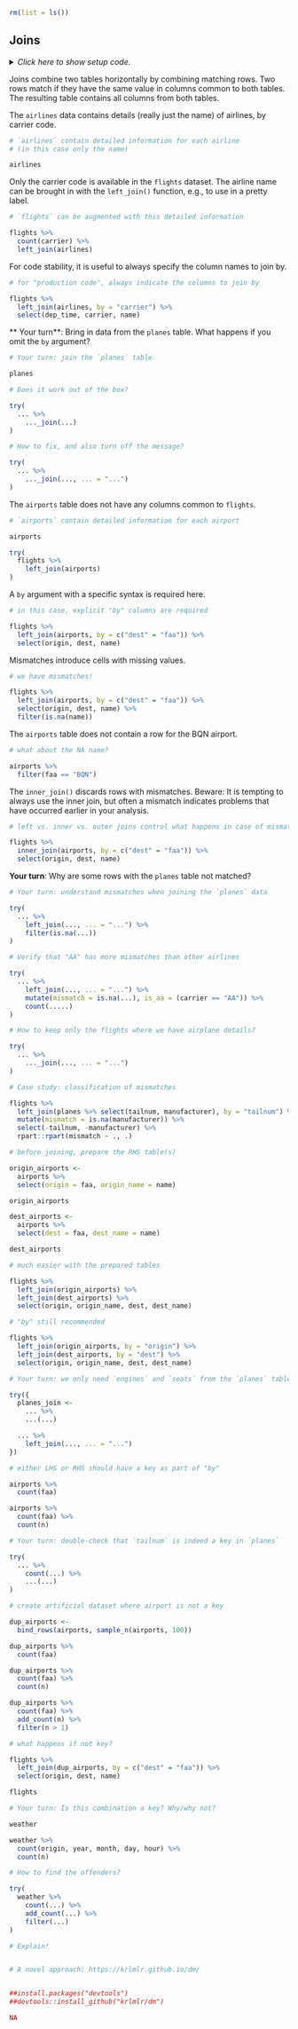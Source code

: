 ```r
rm(list = ls())
```


## Joins

<details><summary>*Click here to show setup code.*</summary>
```r
### Joins

```
```r
library(tidyverse)
library(nycflights13)

library(here)

library(conflicted)
conflict_prefer("filter", "dplyr")
conflict_prefer("lag", "dplyr")
```
</details>


Joins combine two tables horizontally by combining matching rows.
Two rows match if they have the same value in columns common to both tables.
The resulting table contains all columns from both tables.

The `airlines` data contains details (really just the name) of airlines, by carrier code.

```r
# `airlines` contain detailed information for each airline
# (in this case only the name)
```
```r
airlines
```

Only the carrier code is available in the `flights` dataset.
The airline name can be brought in with the `left_join()` function, e.g., to use in a pretty label.

```r
# `flights` can be augmented with this detailed information
```
```r
flights %>%
  count(carrier) %>%
  left_join(airlines)
```

For code stability, it is useful to always specify the column names to join by.

```r
# for "production code", always indicate the columns to join by
```
```r
flights %>%
  left_join(airlines, by = "carrier") %>%
  select(dep_time, carrier, name)
```


** Your turn**: Bring in data from the `planes` table.
What happens if you omit the `by` argument?

```r
# Your turn: join the `planes` table
```
```r
planes
```


```r
# Does it work out of the box?
```
```r
try(
  ... %>%
    ..._join(...)
)
```


```r
# How to fix, and also turn off the message?
```
```r
try(
  ... %>%
    ..._join(..., ... = "...")
)
```

The `airports` table does not have any columns common to `flights`.

```r
# `airports` contain detailed information for each airport
```
```r
airports

try(
  flights %>%
    left_join(airports)
)
```

A `by` argument with a specific syntax is required here.

```r
# in this case, explicit "by" columns are required
```
```r
flights %>%
  left_join(airports, by = c("dest" = "faa")) %>%
  select(origin, dest, name)
```

Mismatches introduce cells with missing values.

```r
# we have mismatches!
```
```r
flights %>%
  left_join(airports, by = c("dest" = "faa")) %>%
  select(origin, dest, name) %>%
  filter(is.na(name))
```

The `airports` table does not contain a row for the BQN airport.

```r
# what about the NA name?
```
```r
airports %>%
  filter(faa == "BQN")
```

The `inner_join()` discards rows with mismatches.
Beware: It is tempting to always use the inner join, but often a mismatch indicates problems that have occurred earlier in your analysis.

```r
# left vs. inner vs. outer joins control what happens in case of mismatches
```
```r
flights %>%
  inner_join(airports, by = c("dest" = "faa")) %>%
  select(origin, dest, name)
```


**Your turn**: Why are some rows with the `planes` table not matched?

```r
# Your turn: understand mismatches when joining the `planes` data
```
```r
try(
  ... %>%
    left_join(..., ... = "...") %>%
    filter(is.na(...))
)
```


```r
# Verify that "AA" has more mismatches than other airlines
```
```r
try(
  ... %>%
    left_join(..., ... = "...") %>%
    mutate(mismatch = is.na(...), is_aa = (carrier == "AA")) %>%
    count(.....)
)
```


```r
# How to keep only the flights where we have airplane details?
```
```r
try(
  ... %>%
    ..._join(..., ... = "...")
)
```


```r
# Case study: classification of mismatches
```
```r
flights %>%
  left_join(planes %>% select(tailnum, manufacturer), by = "tailnum") %>%
  mutate(mismatch = is.na(manufacturer)) %>%
  select(-tailnum, -manufacturer) %>%
  rpart::rpart(mismatch ~ ., .)
```


```r
# before joining, prepare the RHS table(s)
```
```r
origin_airports <-
  airports %>%
  select(origin = faa, origin_name = name)

origin_airports

dest_airports <-
  airports %>%
  select(dest = faa, dest_name = name)

dest_airports
```


```r
# much easier with the prepared tables
```
```r
flights %>%
  left_join(origin_airports) %>%
  left_join(dest_airports) %>%
  select(origin, origin_name, dest, dest_name)
```


```r
# "by" still recommended
```
```r
flights %>%
  left_join(origin_airports, by = "origin") %>%
  left_join(dest_airports, by = "dest") %>%
  select(origin, origin_name, dest, dest_name)
```


```r
# Your turn: we only need `engines` and `seats` from the `planes` table
```
```r
try({
  planes_join <-
    ... %>%
    ...(...)

  ... %>%
    left_join(..., ... = "...")
})
```


```r
# either LHS or RHS should have a key as part of "by"
```
```r
airports %>%
  count(faa)

airports %>%
  count(faa) %>%
  count(n)
```


```r
# Your turn: double-check that `tailnum` is indeed a key in `planes`
```
```r
try(
  ... %>%
    count(...) %>%
    ...(...)
)
```


```r
# create artificial dataset where airport is not a key
```
```r
dup_airports <-
  bind_rows(airports, sample_n(airports, 100))

dup_airports %>%
  count(faa)

dup_airports %>%
  count(faa) %>%
  count(n)

dup_airports %>%
  count(faa) %>%
  add_count(n) %>%
  filter(n > 1)
```


```r
# what happens if not key?
```
```r
flights %>%
  left_join(dup_airports, by = c("dest" = "faa")) %>%
  select(origin, dest, name)

flights
```


```r
# Your turn: Is this combination a key? Why/why not?
```
```r
weather

weather %>%
  count(origin, year, month, day, hour) %>%
  count(n)
```


```r
# How to find the offenders?
```
```r
try(
  weather %>%
    count(...) %>%
    add_count(...) %>%
    filter(...)
)
```


```r
# Explain!
```
```r

```


```r
# A novel approach: https://krlmlr.github.io/dm/
```
```r

```


```r
##install.packages("devtools")
##devtools::install_github("krlmlr/dm")
```
```r
NA
```
